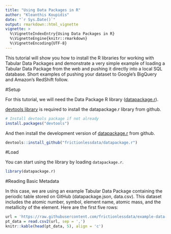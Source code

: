 ```yaml
---
title: "Using Data Packages in R"
author: "Kleanthis Koupidis"
date: "`r Sys.Date()`"
output: rmarkdown::html_vignette
vignette: >
  %\VignetteIndexEntry{Using Data Packages in R}
  %\VignetteEngine{knitr::rmarkdown}
  %\VignetteEncoding{UTF-8}
---
```


This tutorial will show you how to install the R libraries for working with Tabular Data Packages and demonstrate a very simple example of loading a Tabular Data Package from the web and pushing it directly into a local SQL database. Short examples of pushing your dataset to Google’s BigQuery and Amazon’s RedShift follow.

#Setup

For this tutorial, we will need the Data Package R library ([datapackage.r](https://github.com/frictionlessdata/datapackage-r)).

[devtools library](https://cran.r-project.org/package=devtools) is required to install the datapackage.r library from github.

```r
# Install devtools package if not already
install.packages("devtools")
```

And then install the development version of [datapackage.r](https://github.com/frictionlessdata/datapackage-r) from github.

```r
devtools::install_github("frictionlessdata/datapackage.r")
```

#Load

You can start using the library by loading `datapackage.r`.

```r
library(datapackage.r)
```



#Reading Basic Metadata

In this case, we are using an example Tabular Data Package containing the periodic table stored on GitHub (datapackage.json, data.csv). This dataset includes the atomic number, symbol, element name, atomic mass, and the metallicity of the element. Here are the first five rows:


```r
url = 'https://raw.githubusercontent.com/frictionlessdata/example-data-packages/master/periodic-table/data.csv'
pt_data = read.csv2(url, sep = ',')
knitr::kable(head(pt_data, 5), align = 'c')
```